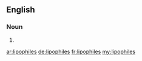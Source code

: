 ==English==

===Noun===
{{head|en|plural}}

# {{plural of|lipophile|lang=en}}

[[ar:lipophiles]]
[[de:lipophiles]]
[[fr:lipophiles]]
[[my:lipophiles]]